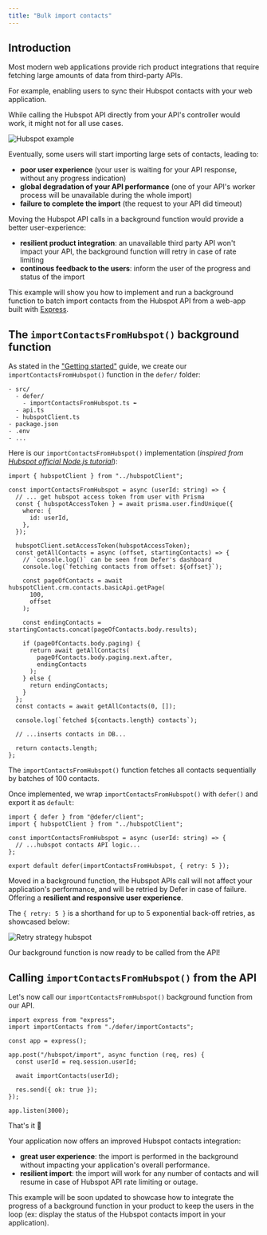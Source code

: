 ```yaml
---
title: "Bulk import contacts"
---
```


## Introduction

Most modern web applications provide rich product integrations that require
fetching large amounts of data from third-party APIs.

For example, enabling users to sync their Hubspot contacts with your web
application.

While calling the Hubspot API directly from your API's controller would work, it
might not for all use cases.

<Frame>
  <img
    src="/images/features/retries/hubspot-example.png"
    alt="Hubspot example"
  />
</Frame>

Eventually, some users will start importing large sets of contacts, leading to:

- **poor user experience** (your user is waiting for your API response, without
  any progress indication)
- **global degradation of your API performance** (one of your API's worker
  process will be unavailable during the whole import)
- **failure to complete the import** (the request to your API did timeout)

Moving the Hubspot API calls in a background function would provide a better
user-experience:

- **resilient product integration**: an unavailable third party API won't impact
  your API, the background function will retry in case of rate limiting
- **continous feedback to the users**: inform the user of the progress and
  status of the import

This example will show you how to implement and run a background function to
batch import contacts from the Hubspot API from a web-app built with
[Express](https://expressjs.com/).

## The `importContactsFromHubspot()` background function

As stated in the ["Getting started"](/get-started/quickstart/nextjs) guide, we
create our `importContactsFromHubspot()` function in the `defer/` folder:

```
- src/
  - defer/
    - importContactsFromHubspot.ts ⬅
  - api.ts
  - hubspotClient.ts
- package.json
- .env
- ...
```

Here is our `importContactsFromHubspot()` implementation (_inspired from
[Hubspot official Node.js tutorial](https://developers.hubspot.com/docs/api/idea-tracker-tutorial-part-1)_):

```tsx defer/importContactsFromHubspot.ts
import { hubspotClient } from "../hubspotClient";

const importContactsFromHubspot = async (userId: string) => {
  // ... get hubspot access token from user with Prisma
  const { hubspotAccessToken } = await prisma.user.findUnique({
    where: {
      id: userId,
    },
  });

  hubspotClient.setAccessToken(hubspotAccessToken);
  const getAllContacts = async (offset, startingContacts) => {
    // `console.log()` can be seen from Defer's dashboard
    console.log(`fetching contacts from offset: ${offset}`);

    const pageOfContacts = await hubspotClient.crm.contacts.basicApi.getPage(
      100,
      offset
    );

    const endingContacts = startingContacts.concat(pageOfContacts.body.results);

    if (pageOfContacts.body.paging) {
      return await getAllContacts(
        pageOfContacts.body.paging.next.after,
        endingContacts
      );
    } else {
      return endingContacts;
    }
  };
  const contacts = await getAllContacts(0, []);

  console.log(`fetched ${contacts.length} contacts`);

  // ...inserts contacts in DB...

  return contacts.length;
};
```

The `importContactsFromHubspot()` function fetches all contacts sequentially by
batches of 100 contacts.

Once implemented, we wrap `importContactsFromHubspot()` with `defer()` and
export it as `default`:

```tsx defer/importContactsFromHubspot.ts
import { defer } from "@defer/client";
import { hubspotClient } from "../hubspotClient";

const importContactsFromHubspot = async (userId: string) => {
  // ...hubspot contacts API logic...
};

export default defer(importContactsFromHubspot, { retry: 5 });
```

Moved in a background function, the Hubspot APIs call will not affect your
application's performance, and will be retried by Defer in case of failure.
Offering a **resilient and responsive user experience**.

The `{ retry: 5 }` is a shorthand for up to 5 exponential back-off retries, as
showcased below:

<Frame>
  <img
    src="/images/features/retries/hubspot-retry-5.png"
    alt="Retry strategy hubspot"
  />
</Frame>

Our background function is now ready to be called from the API!

## Calling `importContactsFromHubspot()` from the API

Let's now call our `importContactsFromHubspot()` background function from our
API.

```tsx defer/importContactsFromHubspot.ts
import express from "express";
import importContacts from "./defer/importContacts";

const app = express();

app.post("/hubspot/import", async function (req, res) {
  const userId = req.session.userId;

  await importContacts(userId);

  res.send({ ok: true });
});

app.listen(3000);
```

That's it 🎉

Your application now offers an improved Hubspot contacts integration:

- **great user experience**: the import is performed in the background without
  impacting your application's overall performance.
- **resilient import**: the import will work for any number of contacts and will
  resume in case of Hubspot API rate limiting or outage.

This example will be soon updated to showcase how to integrate the progress of a
background function in your product to keep the users in the loop (ex: display
the status of the Hubspot contacts import in your application).
